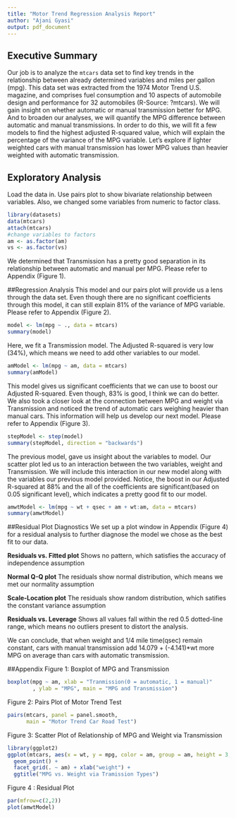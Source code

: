 ```yaml
---
title: "Motor Trend Regression Analysis Report"
author: "Ajani Gyasi"
output: pdf_document
---
```

## Executive Summary
Our job is to analyze the `mtcars` data set to find key trends in the relationship between already determined variables and miles per gallon (mpg).  This data set was extracted from the 1974 Motor Trend U.S. magazine, and comprises fuel consumption and 10 aspects of automobile design and performance for 32 automobiles (R-Source: ?mtcars). We will gain insight on whether automatic or manual transmission better for MPG. And to broaden our analyses, we will quantify the MPG difference between automatic and manual transmissions. In order to do this, we will fit a few models to find the highest adjusted R-squared value, which will explain the percentage of the variance of the MPG variable. Let's explore if lighter weighted cars with manual transmission has lower MPG values than heavier weighted with automatic transmission.


## Exploratory Analysis
Load the data in. Use pairs plot to show bivariate relationship between variables. Also, we changed some variables from numeric to factor class.
```r
library(datasets)
data(mtcars)
attach(mtcars)
#change variables to factors
am <- as.factor(am)
vs <- as.factor(vs)
```
We determined that Transmission has a pretty good separation in its relationship between automatic and manual per MPG. Please refer to Appendix (Figure 1).

##Regression Analysis
This model and our pairs plot will provide us a lens through the data set. Even though there are no significant coefficients through this model, it can still explain 81% of the variance of MPG variable. Please refer to Appendix (Figure 2).
```r
model <- lm(mpg ~ ., data = mtcars)
summary(model)
```

Here, we fit a Transmission model. The Adjusted R-squared is very low (34%), which means we need to add other variables to our model.
```r
amModel <- lm(mpg ~ am, data = mtcars)
summary(amModel)
```

This model gives us significant coefficients that we can use to boost our Adjusted R-squared. Even though, 83% is good, I think we can do better. We also took a closer look at the connection between MPG and weight via Transmission and noticed the trend of automatic cars weighing heavier than manual cars. This information will help us develop our next model. Please refer to Appendix (Figure 3).
```r
stepModel <- step(model)
summary(stepModel, direction = "backwards")
```

The previous model, gave us insight about the variables to model. Our scatter plot led us to an interaction between the two variables, weight and Transmission. We will include this interaction in our new model along with the variables our previous model provided. Notice, the boost in our Adjusted R-squared at 88% and the all of the coefficients are significant(based on 0.05 significant level), which indicates a pretty good fit to our model.
```r
amwtModel <- lm(mpg ~ wt + qsec + am + wt:am, data = mtcars)
summary(amwtModel)
```



##Residual Plot Diagnostics
We set up a plot window in Appendix (Figure 4) for a residual analysis to further diagnose the model we chose as the best fit to our data. 

 **Residuals vs. Fitted plot**
   Shows no pattern, which satisfies the accuracy of independence assumption
  
 **Normal Q-Q plot**
  The residuals show normal distribution, which means we met our normality assumption 

 **Scale-Location plot**
   The residuals show random distribution, which satifies the constant variance assumption

 **Residuals vs. Leverage** 
  Shows all values fall within the red 0.5 dotted-line range, which means no outliers present to distort the analysis.


We can conclude, that when weight and 1/4 mile time(qsec) remain constant, cars with manual transmission add 14.079 + (-4.141)*wt more MPG on average than cars with automatic transmission. 









##Appendix
Figure 1: Boxplot of MPG and Transmission
```r
boxplot(mpg ~ am, xlab = "Tranmission(0 = automatic, 1 = manual)"
        , ylab = "MPG", main = "MPG and Transmission")
```
Figure 2: Pairs Plot of Motor Trend Test
```r
pairs(mtcars, panel = panel.smooth, 
      main = "Motor Trend Car Road Test")
```

Figure 3: Scatter Plot of Relationship of MPG and Weight via Transmission
```r
library(ggplot2)
ggplot(mtcars, aes(x = wt, y = mpg, color = am, group = am, height = 3, width = 3)) + 
  geom_point() + 
  facet_grid(. ~ am) + xlab("weight") + 
  ggtitle("MPG vs. Weight via Tramission Types")
```
Figure 4 : Residual Plot
```r
par(mfrow=c(2,2))
plot(amwtModel)
```